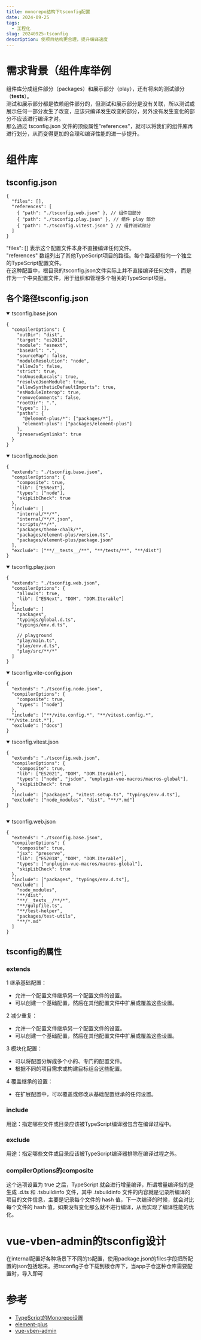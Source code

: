 ```yaml
---
title: monorepo结构下tsconfig配置
date: 2024-09-25
tags:  
  - 工程化
slug: 20240925-tsconfig
description: 使项目结构更合理，提升编译速度
---
```


# 需求背景（组件库举例

组件库分成组件部分（packages）和展示部分（play），还有将来的测试部分（__tests__）。  
测试和展示部分都是依赖组件部分的，但测试和展示部分是没有关联，所以测试或展示任何一部分发生了改变，应该只编译发生改变的部分，另外没有发生变化的部分不应该进行编译才对。  
那么通过 tsconfig.json 文件的顶级属性"references"，就可以将我们的组件库再进行划分，从而变得更加的合理和编译性能的进一步提升。


# 组件库

## tsconfig.json

```
{
  "files": [],
  "references": [
    { "path": "./tsconfig.web.json" }, // 组件包部分
    { "path": "./tsconfig.play.json" }, // 组件 play 部分
    { "path": "./tsconfig.vitest.json" } // 组件测试部分
  ]
}
```
"files": [] 表示这个配置文件本身不直接编译任何文件。  
"references" 数组列出了其他TypeScript项目的路径。每个路径都指向一个独立的TypeScript配置文件。  
在这种配置中，根目录的tsconfig.json文件实际上并不直接编译任何文件，
而是作为一个中央配置文件，用于组织和管理多个相关的TypeScript项目。

## 各个路径tsconfig.json

<details open>
  <summary>tsconfig.base.json</summary>

```
{
  "compilerOptions": {
    "outDir": "dist",
    "target": "es2018",
    "module": "esnext",
    "baseUrl": ".",
    "sourceMap": false,
    "moduleResolution": "node",
    "allowJs": false,
    "strict": true,
    "noUnusedLocals": true,
    "resolveJsonModule": true,
    "allowSyntheticDefaultImports": true,
    "esModuleInterop": true,
    "removeComments": false,
    "rootDir": ".",
    "types": [],
    "paths": {
      "@element-plus/*": ["packages/*"],
      "element-plus": ["packages/element-plus"]
    },
    "preserveSymlinks": true
  }
}

```
</details>  

<details open>
  <summary>tsconfig.node.json</summary>

```
{
  "extends": "./tsconfig.base.json",
  "compilerOptions": {
    "composite": true,
    "lib": ["ESNext"],
    "types": ["node"],
    "skipLibCheck": true
  },
  "include": [
    "internal/**/*",
    "internal/**/*.json",
    "scripts/**/*",
    "packages/theme-chalk/*",
    "packages/element-plus/version.ts",
    "packages/element-plus/package.json"
  ],
  "exclude": ["**/__tests__/**", "**/tests/**", "**/dist"]
}
```
</details>

<details open>
  <summary>tsconfig.play.json</summary>

```
{
  "extends": "./tsconfig.web.json",
  "compilerOptions": {
    "allowJs": true,
    "lib": ["ESNext", "DOM", "DOM.Iterable"]
  },
  "include": [
    "packages",
    "typings/global.d.ts",
    "typings/env.d.ts",

    // playground
    "play/main.ts",
    "play/env.d.ts",
    "play/src/**/*"
  ]
}

```
</details>

<details open>
  <summary>tsconfig.vite-config.json</summary>

```
{
  "extends": "./tsconfig.node.json",
  "compilerOptions": {
    "composite": true,
    "types": ["node"]
  },
  "include": ["**/vite.config.*", "**/vitest.config.*", "**/vite.init.*"],
  "exclude": ["docs"]
}

```
</details>

<details open>
  <summary>tsconfig.vitest.json</summary>

```
{
  "extends": "./tsconfig.web.json",
  "compilerOptions": {
    "composite": true,
    "lib": ["ES2021", "DOM", "DOM.Iterable"],
    "types": ["node", "jsdom", "unplugin-vue-macros/macros-global"],
    "skipLibCheck": true
  },
  "include": ["packages", "vitest.setup.ts", "typings/env.d.ts"],
  "exclude": ["node_modules", "dist", "**/*.md"]
}


```
</details>

<details open>
  <summary>tsconfig.web.json</summary>

```
{
  "extends": "./tsconfig.base.json",
  "compilerOptions": {
    "composite": true,
    "jsx": "preserve",
    "lib": ["ES2018", "DOM", "DOM.Iterable"],
    "types": ["unplugin-vue-macros/macros-global"],
    "skipLibCheck": true
  },
  "include": ["packages", "typings/env.d.ts"],
  "exclude": [
    "node_modules",
    "**/dist",
    "**/__tests__/**/*",
    "**/gulpfile.ts",
    "**/test-helper",
    "packages/test-utils",
    "**/*.md"
  ]
}

```
</details>

## tsconfig的属性

### extends

1 继承基础配置：
  - 允许一个配置文件继承另一个配置文件的设置。
  - 可以创建一个基础配置，然后在其他配置文件中扩展或覆盖这些设置。  

2 减少重复：
  - 允许一个配置文件继承另一个配置文件的设置。
  - 可以创建一个基础配置，然后在其他配置文件中扩展或覆盖这些设置。  

3 模块化配置：
  - 可以将配置分解成多个小的、专门的配置文件。
  - 根据不同的项目需求或构建目标组合这些配置。  

4 覆盖继承的设置：
  - 在扩展配置中，可以覆盖或修改从基础配置继承的任何设置。


### include

用途：指定哪些文件或目录应该被TypeScript编译器包含在编译过程中。

### exclude
用途：指定哪些文件或目录应该被TypeScript编译器排除在编译过程之外。

### compilerOptions的composite
这个选项设置为 true 之后，TypeScript 就会进行增量编译，所谓增量编译指的是生成 .d.ts 和 .tsbuildinfo 文件，其中 .tsbuildinfo 文件的内容就是记录所编译的项目的文件信息，主要是记录每个文件的 hash 值，下一次编译的时候，就会对比每个文件的 hash 值，如果没有变化那么就不进行编译，从而实现了编译性能的优化。

# vue-vben-admin的tsconfig设计

在internal配置好各种场景下不同的ts配置，使用package.json的files字段把所配置的json包括起来。把tsconfig子仓下载到根仓库下，当app子仓这种仓库需要配置时，导入即可


# 参考
  - <a href="https://juejin.cn/post/7146183222425518093#heading-13" target="_blank" rel="noopener noreferrer">TypeScript的Monorepo设置</a>
  - <a href="https://github.com/element-plus/element-plus" target="_blank" rel="noopener noreferrer">element-plus</a>
  - <a href="https://github.com/vbenjs/vue-vben-admin" target="_blank" rel="noopener noreferrer">vue-vben-admin</a>

